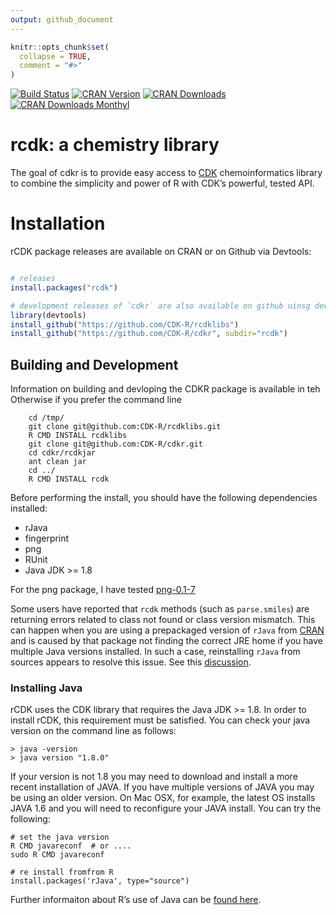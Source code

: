 ```yaml
---
output: github_document
---
```


<!-- README.md is generated from README.Rmd. Please edit that file -->

```r
knitr::opts_chunk$set(
  collapse = TRUE,
  comment = "#>"
)
```

[![Build Status](https://api.travis-ci.org/CDK-R/cdkr.svg?branch=master)](https://travis-ci.org/CDK-R/cdkr)
[![CRAN Version](https://www.r-pkg.org/badges/version/rcdk?color=green)](https://cran.r-project.org/package=rcdk)
[![CRAN Downloads](http://cranlogs.r-pkg.org/badges/grand-total/rcdk?color=green)](https://cran.r-project.org/package=rcdk)
[![CRAN Downloads Monthyl](http://cranlogs.r-pkg.org/badges/last-month/rcdk?color=green)](https://cran.r-project.org/package=rcdk)

# rcdk: a chemistry library

The goal of cdkr is to provide easy access to [CDK](https://github.com/cdk/cdk) chemoinformatics library to combine the simplicity and power of R with CDK's powerful,
tested API.



# Installation

rCDK package releases are available on CRAN or on Github via Devtools:

```R

# releases
install.packages("rcdk")

# development releases of `cdkr` are also available on github uinsg devtools:
library(devtools)
install_github("https://github.com/CDK-R/rcdklibs")
install_github("https://github.com/CDK-R/cdkr", subdir="rcdk")
```


## Building and Development

Information on building and devloping the CDKR package is available in teh
Otherwise if you prefer the command line

``` 
	cd /tmp/
	git clone git@github.com:CDK-R/rcdklibs.git
	R CMD INSTALL rcdklibs
	git clone git@github.com:CDK-R/cdkr.git
	cd cdkr/rcdkjar
	ant clean jar
	cd ../
	R CMD INSTALL rcdk
```
Before performing the install, you should have the following dependencies installed:

* rJava
* fingerprint
* png
* RUnit
* Java JDK >= 1.8


For the png package, I have tested [png-0.1-7](http://www.rforge.net/png/files/)

Some users have reported that `rcdk` methods (such as `parse.smiles`) are returning errors related to class not found or class version mismatch. This can happen when you are using a prepackaged version of `rJava` from [CRAN](https://cran.r-project.org/) and is caused by that package not finding the correct JRE home if you have multiple Java versions installed. In such a case, reinstalling `rJava` from sources appears to resolve this issue. See this [discussion](http://stackoverflow.com/questions/26948777/how-can-i-make-rjava-use-the-newer-version-of-java-on-osx).

### Installing Java

rCDK uses the CDK library that requires the Java JDK >= 1.8. In order to install rCDK, this requirement must be satisfied. You can check your java version on the command line as follows:

```
> java -version
> java version "1.8.0"
```

If your version is not 1.8 you may need to download and install a more recent installation of JAVA.  If you have multiple versions of JAVA you may be using an older version. On Mac OSX, for example, the latest OS installs JAVA 1.6 and you will need to reconfigure your JAVA install. You can try the following: 

```
# set the java version
R CMD javareconf  # or ....
sudo R CMD javareconf

# re install fromfrom R
install.packages('rJava', type="source")
```

Further informaiton about R's use of Java can be [found here](https://cran.r-project.org/doc/manuals/r-release/R-admin.html#Java-support).   

